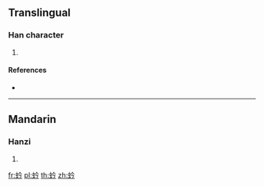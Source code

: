 {{character info/new}}
==Translingual==

===Han character===
{{Han char|rn=142|rad=虫|as=04|sn=10|four=58127|canj=LIOIN}}

# {{defn|Han|sort=虫04}}

====References====
* {{Han ref|kx=1078.050|dkj=32878|dj=1547.050|hdz=42839.090|uh=8699|ud=34457|bh=D3C6|bd=54214}}

----

==Mandarin==

===Hanzi===
{{cmn-hanzi|pin=[[qín]] ([[qin2]])|wg=ch'in<sup>2</sup>}}

# {{defn|lang=cmn|sort=虫04}}

[[fr:蚙]]
[[pl:蚙]]
[[th:蚙]]
[[zh:蚙]]
